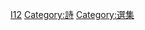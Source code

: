 {{Catnav|頁面分類|各種主題的頁面分類|類型|書籍類型}}
{{Catnav|頁面分類|人类社会|文化|文学|詩}}
{{Catnav|頁面分類|人文學科|艺术|文学|詩}}
{{Catnav|頁面分類|人文學科|文学|詩}}
{{Catnav|頁面分類|人文學科|文学|書籍|書籍類型}}
{{Catnav|頁面分類|人文學科|文学|文學體裁|詩}}

[[Category:文学书籍|I12]]
[[Category:詩|Category:詩]]
[[Category:選集|Category:選集]]